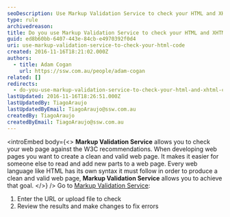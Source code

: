 ```yaml
---
seoDescription: Use Markup Validation Service to check your HTML and XHTML code.
type: rule
archivedreason:
title: Do you use Markup Validation Service to check your HTML and XHTML code?
guid: ed8b60bb-6407-443e-84cb-e4970392f0d4
uri: use-markup-validation-service-to-check-your-html-code
created: 2016-11-16T18:21:02.000Z
authors:
  - title: Adam Cogan
    url: https://ssw.com.au/people/adam-cogan
related: []
redirects:
  - do-you-use-markup-validation-service-to-check-your-html-and-xhtml-code
lastUpdated: 2016-11-16T18:26:51.000Z
lastUpdatedBy: TiagoAraujo
lastUpdatedByEmail: TiagoAraujo@ssw.com.au
createdBy: TiagoAraujo
createdByEmail: TiagoAraujo@ssw.com.au
---
```


<introEmbed
  body={<>
**Markup Validation Service** allows you to check your web page against the W3C recommendations. When developing web pages you want to create a clean and valid web page. It makes it easier for someone else to read and add new parts to a web page. Every web language like HTML has its own syntax it must follow in order to produce a clean and valid web page, **Markup Validation Service** allows you to achieve that goal.
  </>}
/>
Go to [Markup Validation Service](https://validator.w3.org/):

1. Enter the URL or upload file to check
2. Review the results and make changes to fix errors
